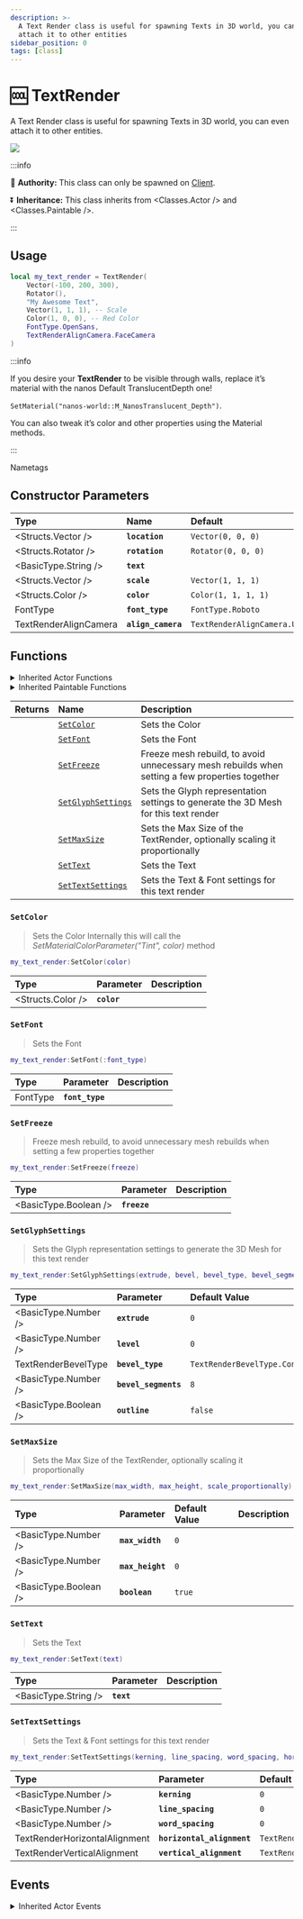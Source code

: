 ```yaml
---
description: >-
  A Text Render class is useful for spawning Texts in 3D world, you can even
  attach it to other entities
sidebar_position: 0
tags: [class]
---
```


# 🆒 TextRender

A Text Render class is useful for spawning Texts in 3D world, you can even attach it to other entities.


![](/img/docs/text-render.jpg)

:::info

🏫 **Authority:** This class can only be spawned on [Client](./core-concepts/scripting/authority-concepts).

⏬ **Inheritance:** This class inherits from <Classes.Actor /> and <Classes.Paintable />.

:::


## Usage

```lua
local my_text_render = TextRender(
    Vector(-100, 200, 300),
    Rotator(),
    "My Awesome Text",
    Vector(1, 1, 1), -- Scale
    Color(1, 0, 0), -- Red Color
    FontType.OpenSans,
    TextRenderAlignCamera.FaceCamera
)
```

:::info

If you desire your **TextRender** to be visible through walls, replace it’s material with the nanos Default TranslucentDepth one!

`SetMaterial("nanos-world::M_NanosTranslucent_Depth")`.

You can also tweak it’s color and other properties using the Material methods.

:::

<ReferenceLink href="getting-started/tutorials-and-examples/name-tags">Nametags</ReferenceLink>

## Constructor Parameters

| **Type** | **Name** | **Default** |
| :--- | :--- | :--- |
| <Structs.Vector /> | **`location`** | `Vector(0, 0, 0)` |
| <Structs.Rotator /> | **`rotation`** | `Rotator(0, 0, 0)` |
| <BasicType.String /> | **`text`** |  |
| <Structs.Vector /> | **`scale`** | `Vector(1, 1, 1)` |
| <Structs.Color /> | **`color`** | `Color(1, 1, 1, 1)` |
| <Enums>FontType</Enums> | **`font_type`** | `FontType.Roboto` |
| <Enums>TextRenderAlignCamera</Enums> | **`align_camera`** | `TextRenderAlignCamera.Unaligned` |

## Functions


<details><summary>Inherited Actor Functions</summary><BaseActorFunctions /></details>
<details><summary>Inherited Paintable Functions</summary><BasePaintableFunctions /></details>

| **Returns** | **Name** | **Description** |
| :--- | :--- | :--- |
|  | [`SetColor`](text-render#setcolor) | Sets the Color |
|  | [`SetFont`](text-render#setfont) | Sets the Font |
|  | [`SetFreeze`](text-render#setfreeze) | Freeze mesh rebuild, to avoid unnecessary mesh rebuilds when setting a few properties together |
|  | [`SetGlyphSettings`](text-render#setglyphsettings) | Sets the Glyph representation settings to generate the 3D Mesh for this text render |
|  | [`SetMaxSize`](text-render#setmaxsize) | Sets the Max Size of the TextRender, optionally scaling it proportionally |
|  | [`SetText`](text-render#settext) | Sets the Text |
|  | [`SetTextSettings`](text-render#settextsettings) | Sets the Text & Font settings for this text render |

### `SetColor`

> Sets the Color Internally this will call the _SetMaterialColorParameter\("Tint", color\)_ method

```lua
my_text_render:SetColor(color)
```

| Type | Parameter | Description |
| :--- | :--- | :--- |
| <Structs.Color /> | **`color`** |  |

### `SetFont`

> Sets the Font

```lua
my_text_render:SetFont(:font_type)
```

| Type | Parameter | Description |
| :--- | :--- | :--- |
| <Enums>FontType</Enums> | **`font_type`** |  |

### `SetFreeze`

> Freeze mesh rebuild, to avoid unnecessary mesh rebuilds when setting a few properties together

```lua
my_text_render:SetFreeze(freeze)
```

| Type | Parameter | Description |
| :--- | :--- | :--- |
| <BasicType.Boolean /> | **`freeze`** |  |

### `SetGlyphSettings`

> Sets the Glyph representation settings to generate the 3D Mesh for this text render

```lua
my_text_render:SetGlyphSettings(extrude, bevel, bevel_type, bevel_segments, outline)
```

| Type | Parameter | Default Value | Description |
| :--- | :--- | :--- | :--- |
| <BasicType.Number /> | **`extrude`** | `0` |  |
| <BasicType.Number /> | **`level`** | `0` |  |
| <Enums>TextRenderBevelType</Enums> | **`bevel_type`** | `TextRenderBevelType.Convex` |  |
| <BasicType.Number /> | **`bevel_segments`** | `8` |  |
| <BasicType.Boolean /> | **`outline`** | `false` |  |

### `SetMaxSize`

> Sets the Max Size of the TextRender, optionally scaling it proportionally

```lua
my_text_render:SetMaxSize(max_width, max_height, scale_proportionally)
```

| Type | Parameter | Default Value | Description |
| :--- | :--- | :--- | :--- |
| <BasicType.Number /> | **`max_width`** | `0` |  |
| <BasicType.Number /> | **`max_height`** | `0` |  |
| <BasicType.Boolean /> | **`boolean`** | `true` |  |

### `SetText`

> Sets the Text

```lua
my_text_render:SetText(text)
```

| Type | Parameter | Description |
| :--- | :--- | :--- |
| <BasicType.String /> | **`text`** |  |

### `SetTextSettings`

> Sets the Text & Font settings for this text render

```lua
my_text_render:SetTextSettings(kerning, line_spacing, word_spacing, horizontal_alignment, vertical_alignment)
```

| Type | Parameter | Default Value | Description |
| :--- | :--- | :--- | :--- |
| <BasicType.Number /> | **`kerning`** | `0` |  |
| <BasicType.Number /> | **`line_spacing`** | `0` |  |
| <BasicType.Number /> | **`word_spacing`** | `0` |  |
| <Enums>TextRenderHorizontalAlignment</Enums> | **`horizontal_alignment`** | `TextRenderHorizontalAlignment.Center` |  |
| <Enums>TextRenderVerticalAlignment</Enums> | **`vertical_alignment`** | `TextRenderVerticalAlignment.Center` |  |

## Events


<details><summary>Inherited Actor Events</summary><BaseActorEvents /></details>
